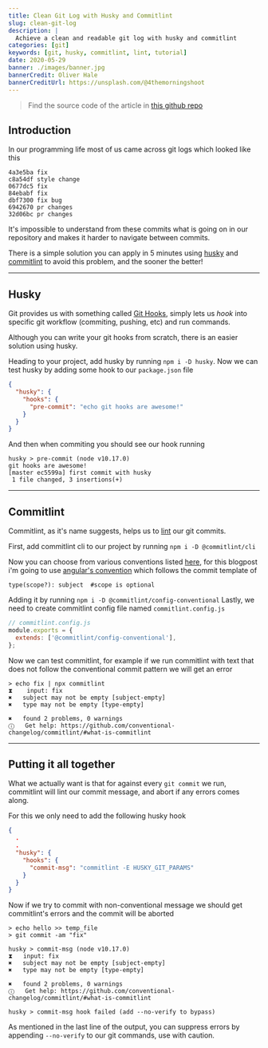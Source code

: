 ```yaml
---
title: Clean Git Log with Husky and Commitlint
slug: clean-git-log
description: |
  Achieve a clean and readable git log with husky and commitlint
categories: [git]
keywords: [git, husky, commitlint, lint, tutorial]
date: 2020-05-29
banner: ./images/banner.jpg
bannerCredit: Oliver Hale
bannerCreditUrl: https://unsplash.com/@4themorningshoot
---
```


> Find the source code of the article in [this github repo](https://github.com/talohana/husky-commitlint-blogpost)

## Introduction

In our programming life most of us came across git logs which looked like this

```text
4a3e5ba fix
c8a54df style change
0677dc5 fix
84ebabf fix
dbf7300 fix bug
6942670 pr changes
32d06bc pr changes
```

It's impossible to understand from these commits what is going on
in our repository and makes it harder to navigate between commits.

There is a simple solution you can apply in 5 minutes using [husky](https://github.com/typicode/husky)
and [commitlint](https://github.com/conventional-changelog/commitlint) to avoid this problem, and the sooner the better!

---

## Husky

Git provides us with something called [Git Hooks](https://git-scm.com/book/en/v2/Customizing-Git-Git-Hooks),
simply lets us _hook_ into specific git workflow (commiting, pushing, etc) and run commands.

Although you can write your git hooks from scratch, there is an easier solution using husky.

Heading to your project, add husky by running `npm i -D husky`.
Now we can test husky by adding some hook to our `package.json` file

```json
{
  "husky": {
    "hooks": {
      "pre-commit": "echo git hooks are awesome!"
    }
  }
}
```

And then when commiting you should see our hook running

```text
husky > pre-commit (node v10.17.0)
git hooks are awesome!
[master ec5599a] first commit with husky
 1 file changed, 3 insertions(+)
```

---

## Commitlint

Commitlint, as it's name suggests, helps us to [lint](<https://en.wikipedia.org/wiki/Lint_(software)>) our git commits.

First, add commitlint cli to our project by running `npm i -D @commitlint/cli`

Now you can choose from various conventions listed [here](https://github.com/conventional-changelog/commitlint#shared-configuration), for this blogpost i'm going to use [angular's convention](https://github.com/angular/angular/blob/22b96b9/CONTRIBUTING.md#-commit-message-guidelines) which follows the commit template of

```text
type(scope?): subject  #scope is optional
```

Adding it by running `npm i -D @commitlint/config-conventional`
Lastly, we need to create commitlint config file named `commitlint.config.js`

```js
// commitlint.config.js
module.exports = {
  extends: ['@commitlint/config-conventional'],
};
```

Now we can test commitlint, for example if we run commitlint with text that does not follow the conventional commit pattern we will get an error

```shell
> echo fix | npx commitlint
⧗    input: fix
✖   subject may not be empty [subject-empty]
✖   type may not be empty [type-empty]

✖   found 2 problems, 0 warnings
ⓘ   Get help: https://github.com/conventional-changelog/commitlint/#what-is-commitlint
```

---

## Putting it all together

What we actually want is that for against every `git commit` we run, commitlint will lint our commit message, and abort if any errors comes along.

For this we only need to add the following husky hook

```json
{
  .
  .
  "husky": {
    "hooks": {
      "commit-msg": "commitlint -E HUSKY_GIT_PARAMS"
    }
  }
}
```

Now if we try to commit with non-conventional message we should get commitlint's errors and the commit will be aborted

```shell
> echo hello >> temp_file
> git commit -am "fix"

husky > commit-msg (node v10.17.0)
⧗   input: fix
✖   subject may not be empty [subject-empty]
✖   type may not be empty [type-empty]

✖   found 2 problems, 0 warnings
ⓘ   Get help: https://github.com/conventional-changelog/commitlint/#what-is-commitlint

husky > commit-msg hook failed (add --no-verify to bypass)
```

As mentioned in the last line of the output, you can suppress errors by appending `--no-verify` to our git commands, use with caution.
